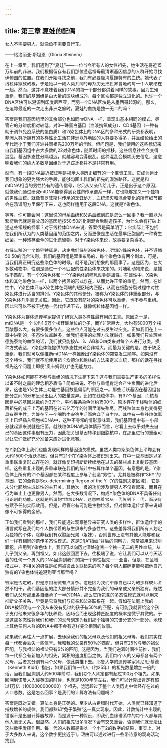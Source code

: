 ```yaml
---
---
---
```

title: 第三章 夏娃的配偶
---




女人不需要男人，就像鱼不需要自行车。

——格洛丽亚·斯坦恩（Gloria Steinem）

在上一章里，我们遇到了“夏娃”——一位当今所有人的女性祖先，她生活在将近15万年前的非洲。我们根据留存有我们那位遥远祖母最清晰基因信息的人群开始寻找伊甸园的位置。在我们开始寻找之前，我们有必要厘清夏娃特有的血统。她代表了线粒体家族的根，于是她以一段人类共同的母系历史把世界各地的每一个人联结在一起。然而，这并不意味着我们DNA的每一个部分都讲着同样的故事。因为生殖重组，我们的基因组是由大量的区块组成的，每个区块都是独立进化的。也许一个DNA区块可以溯源到印度尼西亚，而另一个DNA区块是从墨西哥起源的。那么，在追踪最近的一次走出非洲之旅时，夏娃的血统是独一无二的吗？

答案是我们基因组里的其余部分也如同mtDNA一样，呈现出基本相同的模式，尽管它的分辨度相对较低。对β—珠蛋白基因（血液携氧成分）、CD4基因（一种有助于调节免疫系统的蛋白质）和2i染色体上的DNA区的多种形式的研究都表明，非洲人群所拥有的多样性比生活在非洲以外地区的人群要多得多，并且结论给出的年代远小于我们非洲共同祖先200万年的年龄。但问题是，我们使用的这些标记来自我们基因组中占大多数的22对染色体，随着时间的推移，这些信息往往会变得混乱。基因多态性分隔越远，就越容易变得很乱。这种混乱会模糊历史信息，这意味着我们的绝大多数基因组对于追踪迁移并不是非常有用。

然而，有一段DNA最近被证明是揭示人类历史细节的一个宝贵工具。它成为远比我们想象的更为强大的手段，能够勾画出我们的祖先的漫游路径。这就是和mtDNA相当的男性特有的遗传信号，它只从父亲传给儿子。正是出于这个原因，就像我们通过研究mtDNA能够得到女性的传承谱系一样，它也能够定义一个独特的男性血统。就像普罗旺斯村传承的烹饪秘方，血统湮灭和混合变化的所有细节都会在汤谱配方里保存下来，这也同样适用于这段DNA。这就是Y染色体。

等等，你可能会问：这里说的母系血统和父系血统到底是怎么一回事？我一直以为繁衍后代就是将父母的基因组按50∶50的比例混合后制造孩子，为什么会有打破上述这些常规的怪事？对于线粒体DNA来说，答案很是简单明了：它实际上不包括在我们所认为的人类基因组的范围之内，反而更像是生活在最早细胞里的一种寄生细菌，一种残存至今的进化遗留物。对于Y染色体来说，故事要复杂得多。

有性生殖的一个诡异特征是，决定我们性别的染色体，所谓的性染色体，并不遵循50∶50的混合法则。我们的基因组是双重布局的，每个染色体有两个副本，可是，当我们真正研究这些染色体的时候，就不是我们想象的那回事了。这是因为，在大多数动物中，性别是通过一个不匹配的性染色体来决定的。对哺乳动物来说，是雄性不匹配，有一个X染色体和一个Y染色体的哺乳动物是雄性。在雌性中，X染色体和其他染色体一样，以两个拷贝的形式存在，从而允许正常的重组。然而，在雄性中，Y染色体只与X染色体在两端的短区域内匹配，从而在细胞分裂过程中对性染色体进行适当的排列。Y染色体的其他部分，被称为Y染色体的非重组部分，与X染色体几乎毫无关联。因此，它既没有配对的染色体可以重组，也不参与重组。因此它可以不被干扰地一代代传递下去，就像线粒体基因组一样。

Y染色体为群体遗传学家提供了研究人类多样性最有用的工具。原因之一是，mtDNA是一个长约1.6万个核苷酸单位的分子，而Y非常巨大，大约有5000万个核苷酸那么大，有很多很多位点，这些位点可能在过去发生过突变。正如我们在上一章中讲到的，多态性位点越多，给我们提供的处理方法就越好。如果我们只处理兰德施泰纳的血型的话，我们就只能按A、B、AB和O四类来对每个人进行分类。换种方式表达，Y染色体能提供的多态性景观会非常大。而最为关键的是，由于缺乏重组，我们就可以像推断mtDNA一样推断出Y染色体的突变发生顺序。如果没有这个特性，我们就不能使用祖卡坎德尔和鲍林的方法来定义血统，那样的话在寻找祖先这个问题上即便“奥卡姆剃刀”也无能为力。

Y染色体如何能在不参与重组的情况下生存下来？这与我们需要生产更多的多样性以备不时之需的理念相矛盾吗？简单来说，不参与重组肯定会产生负面的进化后果，这也是Y染色体上功能性基因数量偏低的原因之一。那些活跃基因在基因组各部分之间的分布呈现出巨大的数量差异。比如在线粒体中，有37个基因，而核基因组中的基因总数约为3万个，平均每条染色体约1500个。原本存在于线粒体的细菌祖先的成千上万的基因在过去亿万年的时间里消失殆尽，而线粒体本身也变得更具有寄生性，为能在另一个细胞中安逸生活而放弃了自主权。其中有一些线粒体事实上已经插入细胞核DNA中，这种不寻常的情形意味着，我们基因组中有一小部分就起源来说就是细菌。就线粒体DNA的具体情形而言，它看上去似乎对失去自己的基因这件事很有压力，因此把关键基因转移到细胞核中，在那里进行的重组可以让它们做好充分准备来应对进化竞赛。

在Y染色体上我们也能发现同样的基因遗失模式。虽然人类每条染色体上平均会有大约1500个活跃基因，但只有21个在Y染色体上被识别出来。其中一些基因是以多重串联重复形式存在的，就好像复印机断断续续地在过去的某些点上复制该基因一样。这些重复出现的多重串联在我们的统计中被算作单个基因。有意思的是，Y染色体上所有的21个基因都在某种程度上参与了创造“男性”。尤其是被称作“SRY”的基因，它的全称是Sex-determining Region of the Y（Y的性别决定区域），它是未分化胚胎生成雄性的主开关。其他次一级的功能涉及使男人不仅看起来，而且在行为举止上也更像男人。然而，在大多数情况下，构成Y染色体的DNA不具备任何可识别的功能。这就是所谓的“垃圾DNA”，这意味着它从一代传到下一代，而没有被赋予任何实际效用。但是，尽管它有可能是生物垃圾，但对群体遗传学家来说却像不可多得的金砂。

正如我们看到的那样，我们只能通过观察差异来研究人类的多样性，群体遗传学的语言就写在我们每个人携带着的与生俱来的多态性中。这些差异将我们所有人划定为独特的个体，除非我们有双胞胎兄弟（姐妹），否则世界上没有其他人能够和我们一样有相同的遗传多态性模式。这是DNA“指纹”背后的洞察力，常常被用来识别罪犯。应用到Y染色体上，我们可以向历史深处追溯一个独一无二的男性血统，从儿子到父亲，再到祖父，如此这般回溯下去。往极端了说，它让我们可以从今天活着的任何一个男人的DNA回溯到我们的第一个男性祖先——亚当。但是，在区域模式中，不相关的男性是如何被彼此关联起来的呢？每个男人都确定能够把他自己独有的Y染色体链追溯到亚当那里吗？

答案是否定的，但是原因稍微有点复杂。这是因为我们不像自己以为的那样彼此全然不相干。我们基因组的绝大部分情形并不完全为我们的母亲或父亲所独有。既然我们从父母那里各自继承了一半的DNA，那么它所包含的多态性模式就可以用来推断父子关系，毕竟是它将我们与母亲和父亲联系在一起。假如在法庭上我的DNA被证明与一个我从来没有见过的孩子有50%的匹配，有可能我就要给这个孩子支付他未来很多年的抚养费，因巧合而出现这种匹配度的概率是微乎其微的。于是这些多态性将我们和我们的父母划定为我们那个独特的宗谱分支的一部分。地球上其他任何人群的DNA中都不会有这样完全相同的故事。

如果我们再往大一点扩展，去琢磨我们的祖父母以及他们的祖父母等，我们其实在每一代都会丢失一些信号。我和我的父亲有50%的匹配，但只有25%与我的祖父匹配，与我祖父的祖父只有6%的匹配。这是因为，当我们逆着时间往前推，我们每一代都会有新加入的祖先，累积的速度相当之快。我们每个人的父母都各有两个父母，后者又分别有两个父母，依此类推下去。耶鲁大学的遗传学家肯尼思·基德（Kenneth Kidd）指出，如果我们每一代人（约25年）的祖先数量增加一倍的话，当我们回溯到大约500年前时，我们每个人肯定都有超过100万个祖先。如果回溯到诺曼人入侵英国的时候，也就是1000年前左右，我们可以计算出肯定有超过1万亿（1000000000000）个祖先，远远超过了整个人类历史中曾经存在过的人口总数。这是怎么回事？是我们的计算方法有问题吗？

答案是既对又错。算法本身是正确的。至少从古希腊时代开始，人类就已经知道了指数增长的规律。我们都熟知“兔子繁殖”这一真实现象。因此，计数统计中出现的错误不是出自计算器故障，而是源于一种假设，即我们血缘谱系中的每个人都与其他人毫无关系。很显然，人们的祖先很多情况下会有交叉重合，否则我们就无法让这些数字发挥作用。每一代的人数都是乘以一个小于2的数字的结果，事实上，对于大多数人来说，这个数字更接近于1。理由可以通过进行一些带诗意的观鸟活动找到。